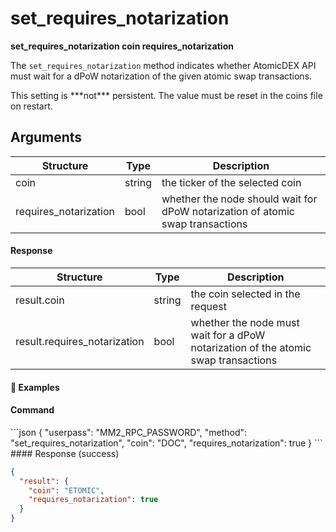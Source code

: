 
# set\_requires\_notarization

**set\_requires\_notarization coin requires\_notarization**

The `set_requires_notarization` method indicates whether AtomicDEX API must wait for a dPoW notarization of the given atomic swap transactions.

<Note>
  This setting is ***not*** persistent. The value must be reset in the coins file on restart.
</Note>

## Arguments

| Structure              | Type   | Description                                                                    |
| ---------------------- | ------ | ------------------------------------------------------------------------------ |
| coin                   | string | the ticker of the selected coin                                                |
| requires\_notarization | bool   | whether the node should wait for dPoW notarization of atomic swap transactions |

#### Response

| Structure                     | Type   | Description                                                                        |
| ----------------------------- | ------ | ---------------------------------------------------------------------------------- |
| result.coin                   | string | the coin selected in the request                                                   |
| result.requires\_notarization | bool   | whether the node must wait for a dPoW notarization of the atomic swap transactions |

#### 📌 Examples

#### Command

<CodeGroup title="" tag="POST" label="set_requires_notarization" mm2MethodDecorate="true">
  ```json
  {
    "userpass": "MM2_RPC_PASSWORD",
    "method": "set_requires_notarization",
    "coin": "DOC",
    "requires_notarization": true
  }
  ```
</CodeGroup>

<CollapsibleSection expandedText="Hide Response" collapsedText="Show Response">
  #### Response (success)

  ```json
  {
    "result": {
      "coin": "ETOMIC",
      "requires_notarization": true
    }
  }
  ```
</CollapsibleSection>
